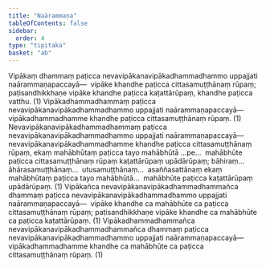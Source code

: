 ```yaml
---
title: "Naārammaṇa"
tableOfContents: false
sidebar:
  order: 4
type: "tipitaka"
basket: "ab"
---
```



<DynamicBreadcrumb />

<Division number="27">

<Paragraph number="2100">
Vipākaṃ dhammaṃ paṭicca nevavipākanavipākadhammadhammo uppajjati naārammaṇapaccayā—  vipāke khandhe paṭicca cittasamuṭṭhānaṃ rūpaṃ; paṭisandhikkhaṇe vipāke khandhe paṭicca kaṭattārūpaṃ, khandhe paṭicca vatthu. (1)
</Paragraph>

</Division>
<Division number="28">

<Paragraph number="2101">
Vipākadhammadhammaṃ paṭicca nevavipākanavipākadhammadhammo uppajjati naārammaṇapaccayā—  vipākadhammadhamme khandhe paṭicca cittasamuṭṭhānaṃ rūpaṃ. (1)
</Paragraph>

</Division>
<Division number="29">

<Paragraph number="2102">
Nevavipākanavipākadhammadhammaṃ paṭicca nevavipākanavipākadhammadhammo uppajjati naārammaṇapaccayā—  nevavipākanavipākadhammadhamme khandhe paṭicca cittasamuṭṭhānaṃ rūpaṃ, ekaṃ mahābhūtaṃ paṭicca tayo mahābhūtā …pe…  mahābhūte paṭicca cittasamuṭṭhānaṃ rūpaṃ kaṭattārūpaṃ upādārūpaṃ; bāhiraṃ…  āhārasamuṭṭhānaṃ…  utusamuṭṭhānaṃ…  asaññasattānaṃ ekaṃ mahābhūtaṃ paṭicca tayo mahābhūtā…  mahābhūte paṭicca kaṭattārūpaṃ upādārūpaṃ. (1)
</Paragraph>

</Division>
<Division number="30">

<Paragraph number="2103">
Vipākañca nevavipākanavipākadhammadhammañca dhammaṃ paṭicca nevavipākanavipākadhammadhammo uppajjati naārammaṇapaccayā—  vipāke khandhe ca mahābhūte ca paṭicca cittasamuṭṭhānaṃ rūpaṃ; paṭisandhikkhaṇe vipāke khandhe ca mahābhūte ca paṭicca kaṭattārūpaṃ. (1)
</Paragraph>

</Division>
<Division number="31">

<Paragraph number="2104">
Vipākadhammadhammañca nevavipākanavipākadhammadhammañca dhammaṃ paṭicca nevavipākanavipākadhammadhammo uppajjati naārammaṇapaccayā—  vipākadhammadhamme khandhe ca mahābhūte ca paṭicca cittasamuṭṭhānaṃ rūpaṃ. (1)
</Paragraph>
</Division>